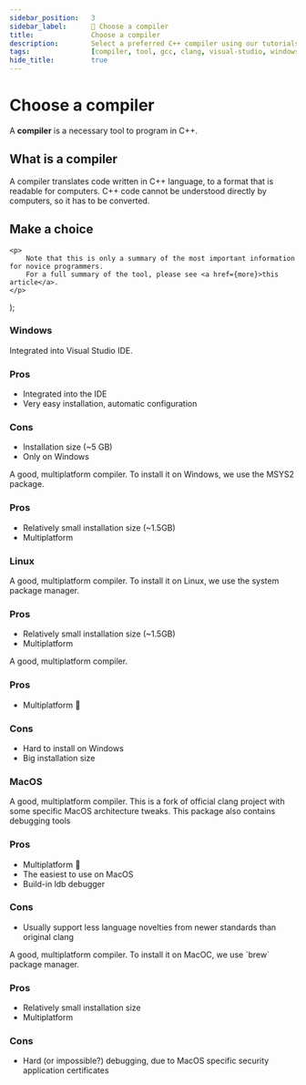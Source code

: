```yaml
---
sidebar_position:	3
sidebar_label:		🎯 Choose a compiler
title: 				Choose a compiler
description:		Select a preferred C++ compiler using our tutorials.
tags:				[compiler, tool, gcc, clang, visual-studio, windows, linux]
hide_title:			true
---
```


<!-- Components -->

# Choose a compiler

A **compiler** is a necessary tool to program in C++.

## What is a compiler

A compiler translates code written in C++ language, to a format that is readable for computers.
C++ code cannot be understood directly by computers, so it has to be converted.

## Make a choice

	<p>
		Note that this is only a summary of the most important information for novice programmers.
		For a full summary of the tool, please see <a href={more}>this article</a>.
	</p>
);

### Windows

<ToolCard toolId="msvc" setupLink="../standalone/editors/setup-vs2019">
	Integrated into Visual Studio IDE.
	<ToolCard.Details>
		<h3>Pros</h3>
		<ul>
			<li>Integrated into the IDE</li>
			<li>Very easy installation, automatic configuration</li>
		</ul>
		<h3>Cons</h3>
		<ul>
			<li>Installation size (~5 GB)</li>
			<li>Only on Windows</li>
		</ul>
		<MoreInfoNotice more="../standalone/compilers/msvc-summary"/>
	</ToolCard.Details>
</ToolCard>
<ToolCard toolId="gcc" setupLink="../standalone/compilers/setup-gcc-windows">
	A good, multiplatform compiler. To install it on Windows, we use
	the MSYS2 package.
	<ToolCard.Details>
		<h3>Pros</h3>
		<ul>
			<li>Relatively small installation size (~1.5GB)</li>
			<li>Multiplatform</li>
		</ul>
		<MoreInfoNotice more="../standalone/compilers/gcc-summary"/>
	</ToolCard.Details>
</ToolCard>

### Linux

<ToolCard toolId="gcc" setupLink="../standalone/compilers/setup-gcc-windows">
	A good, multiplatform compiler. To install it on Linux, we use
	the system package manager.
	<ToolCard.Details>
		<h3>Pros</h3>
		<ul>
			<li>Relatively small installation size (~1.5GB)</li>
			<li>Multiplatform</li>
		</ul>
		<MoreInfoNotice more="../standalone/compilers/gcc-summary"/>
	</ToolCard.Details>
</ToolCard>
<ToolCard toolId="clang" setupLink="../standalone/compilers/setup-clang-linux">
	A good, multiplatform compiler.
	<ToolCard.Details>
		<h3>Pros</h3>
		<ul>
			<li>Multiplatform 🤔</li>
		</ul>
		<h3>Cons</h3>
		<ul>
			<li>Hard to install on Windows</li>
			<li>Big installation size</li>
		</ul>
		<MoreInfoNotice more="../standalone/compilers/clang-summary"/>
	</ToolCard.Details>
</ToolCard>

### MacOS

<ToolCard toolId="apple-clang" setupLink="../standalone/compilers/setup-clang-macos">
	A good, multiplatform compiler. This is a fork of official clang project with some specific MacOS architecture tweaks. This package also contains debugging tools
	<ToolCard.Details>
		<h3>Pros</h3>
		<ul>
			<li>Multiplatform 🤔</li>
			<li>The easiest to use on MacOS</li>
			<li>Build-in ldb debugger</li>
		</ul>
		<h3>Cons</h3>
		<ul>
			<li>Usually support less language novelties from newer standards than original clang</li>
		</ul>
		<MoreInfoNotice more="../standalone/compilers/clang-summary"/>
	</ToolCard.Details>
</ToolCard>
<ToolCard toolId="gcc" setupLink="../standalone/compilers/setup-gcc-macos">
	A good, multiplatform compiler. To install it on MacOC, we use `brew` package manager.
	<ToolCard.Details>
		<h3>Pros</h3>
		<ul>
			<li>Relatively small installation size</li>
			<li>Multiplatform</li>
		</ul>
		<h3>Cons</h3>
		<ul>
			<li>Hard (or impossible?) debugging, due to MacOS specific security application certificates</li>
		</ul>
		<MoreInfoNotice more="../standalone/compilers/gcc-summary"/>
	</ToolCard.Details>
</ToolCard>
